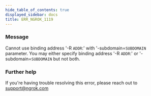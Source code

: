 ```yaml
---
hide_table_of_contents: true
displayed_sidebar: docs
title: ERR_NGROK_1119
---
```




### Message

Cannot use binding address '-R `ADDR`:' with '-subdomain=`SUBDOMAIN` parameter.
You may either specify binding address '-R `ADDR`:' or '-subdomain=`SUBDOMAIN` but not both.

<ErrorDetails error="err_ngrok_1119" />

### Further help

If you're having trouble resolving this error, please reach out to [support@ngrok.com](mailto:support@ngrok.com?subject=Help%20with%20ERR_NGROK_1119)
